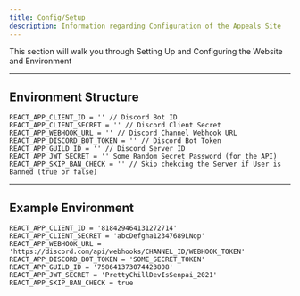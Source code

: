 ---
title: Config/Setup
description: Information regarding Configuration of the Appeals Site
---

This section will walk you through Setting Up and Configuring the Website and Environment

---

## Environment Structure

```json:title=.env
REACT_APP_CLIENT_ID = '' // Discord Bot ID
REACT_APP_CLIENT_SECRET = '' // Discord Client Secret
REACT_APP_WEBHOOK_URL = '' // Discord Channel Webhook URL
REACT_APP_DISCORD_BOT_TOKEN = '' // Discord Bot Token
REACT_APP_GUILD_ID = '' // Discord Server ID
REACT_APP_JWT_SECRET = '' Some Random Secret Password (for the API)
REACT_APP_SKIP_BAN_CHECK = '' // Skip chekcing the Server if User is Banned (true or false)
```

---

## Example Environment

```json:title=.env
REACT_APP_CLIENT_ID = '818429464131272714'
REACT_APP_CLIENT_SECRET = 'abcDefgha12347689LNop'
REACT_APP_WEBHOOK_URL = 'https://discord.com/api/webhooks/CHANNEL_ID/WEBHOOK_TOKEN'
REACT_APP_DISCORD_BOT_TOKEN = 'SOME_SECRET_TOKEN'
REACT_APP_GUILD_ID = '758641373074423808'
REACT_APP_JWT_SECRET = 'PrettyChillDevIsSenpai_2021'
REACT_APP_SKIP_BAN_CHECK = true
```